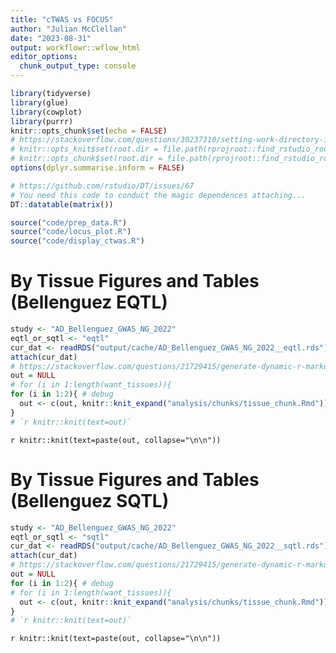 ```yaml
---
title: "cTWAS vs FOCUS"
author: "Julian McClellan"
date: "2023-08-31"
output: workflowr::wflow_html
editor_options:
  chunk_output_type: console
---
```


```r
library(tidyverse)
library(glue)
library(cowplot)
library(purrr)
knitr::opts_chunk$set(echo = FALSE)
# https://stackoverflow.com/questions/30237310/setting-work-directory-in-knitr-using-opts-chunksetroot-dir-doesnt-wor
# knitr::opts_knit$set(root.dir = file.path(rprojroot::find_rstudio_root_file()))
# knitr::opts_chunk$set(root.dir = file.path(rprojroot::find_rstudio_root_file()))
options(dplyr.summarise.inform = FALSE)

# https://github.com/rstudio/DT/issues/67
# You need this code to conduct the magic dependences attaching...
DT::datatable(matrix())

source("code/prep_data.R")
source("code/locus_plot.R")
source("code/display_ctwas.R")
```

# By Tissue Figures and Tables (Bellenguez EQTL)

```r
study <- "AD_Bellenguez_GWAS_NG_2022"
eqtl_or_sqtl <- "eqtl"
cur_dat <- readRDS("output/cache/AD_Bellenguez_GWAS_NG_2022__eqtl.rds")
attach(cur_dat)
# https://stackoverflow.com/questions/21729415/generate-dynamic-r-markdown-blocks
out = NULL
# for (i in 1:length(want_tissues)){
for (i in 1:2){ # debug
  out <- c(out, knitr::knit_expand("analysis/chunks/tissue_chunk.Rmd"))
}
# `r knitr::knit(text=out)`
```

`r knitr::knit(text=paste(out, collapse="\n\n"))`

# By Tissue Figures and Tables (Bellenguez SQTL)

```r
study <- "AD_Bellenguez_GWAS_NG_2022"
eqtl_or_sqtl <- "sqtl"
cur_dat <- readRDS("output/cache/AD_Bellenguez_GWAS_NG_2022__sqtl.rds")
attach(cur_dat)
# https://stackoverflow.com/questions/21729415/generate-dynamic-r-markdown-blocks
out = NULL
for (i in 1:2){ # debug
# for (i in 1:length(want_tissues)){
  out <- c(out, knitr::knit_expand("analysis/chunks/tissue_chunk.Rmd"))
}
# `r knitr::knit(text=out)`
```

`r knitr::knit(text=paste(out, collapse="\n\n"))`


